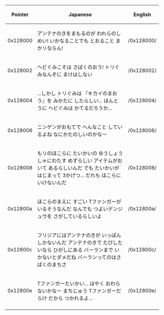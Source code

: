 {|cellspacing="1" cellpadding="7" width="640" border="1" class="wikitable sortable" style="background: #f8f8ff; border: 1px solid #88a; border-collapse: collapse; background: white; margin-right:10px; text-align:left;"
|-
!Pointer
!Japanese
!English
|-
|0x128000
|アンテナのきをまもるのが
われらのしめい!
いかなることでも とおること
まかリならん!
|/0x128000/
|-
|0x128002
|ヘビぐみこそは さばくのおう!
トリぐみなんぞに まけはしない
|/0x128002/
|-
|0x128004
|...しかし トリぐみは
『キカイのまおう』を みかたに
したらしい...
ほんとうに ヘビぐみは
かてるだろうか...
|/0x128004/
|-
|0x128006
|ニンゲンがおもてで ヘんなこと
しているよね
なにかたのしいのかなー
|/0x128006/
|-
|0x128008
|もリのほこらに たいかいの
ゆうしょうしゃにわたす
めずらしい アイテムがおいて
あるらしいんだ
でも たいかいがはじまって
3かげつ...
だれも ほこらにいけないんだ
|/0x128008/
|-
|0x12800a
|ほこらのまえに すごい
Tファンガーがいるそうなんだ
なんでも つよいデンジュウを
さがしているらしいよ
|/0x12800a/
|-
|0x12800c
|フリジアにはアンテナのきが
いっぽんしかないんだ
アンテナのきで たびしたいなら
ひがしにある バーランまで
いかないとダメだね
バーランってのはさばくのまちさ
|/0x12800c/
|-
|0x12800e
|Tファンガーたいかい...
はやく おわらないかなー
まちじゅう Tファンガーだらけ
だから つかれるよ...
|/0x12800e/
|-
|}